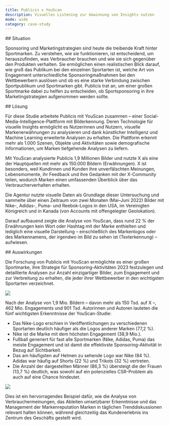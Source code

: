 ```yaml
---
title: Publicis x YouScan
description: Visuelles Listening zur Gewinnung von Insights nutzen
mode: wide
category: case-study
---
```


<div id="situation">
  ## Situation
</div>

Sponsoring und Marketingstrategien sind heute die treibende Kraft hinter Sportmarken. Zu verstehen, wie sie funktionieren, ist entscheidend, um herauszufinden, was Verbraucher brauchen und wie sie sich gegenüber den Produkten verhalten. Sie ermöglichen einen realistischen Blick darauf, wie groß das Publikum bei den einzelnen Sportarten ist, welche Art von Engagement unterschiedliche Sponsoringmaßnahmen bei den Wettbewerbern auslösen und ob es eine starke Verbindung zwischen Sportpublikum und Sportmarken gibt. Publicis trat an, um einer großen Sportmarke dabei zu helfen zu entscheiden, ob Sportsponsoring in ihre Marketingstrategien aufgenommen werden sollte.

<div id="solution">
  ## Lösung
</div>

Für diese Studie arbeitete Publicis mit YouScan zusammen – einer Social-Media-Intelligence-Plattform mit Bilderkennung. Deren Technologie für visuelle Insights ermöglicht es Nutzerinnen und Nutzern, visuelle Markenerwähnungen zu analysieren und dank künstlicher Intelligenz und Machine Learning erweiterte Analysen zu erhalten. Die Plattform erkennt mehr als 1.000 Szenen, Objekte und Aktivitäten sowie demografische Informationen, um Marken tiefgehende Analysen zu liefern.

Mit YouScan analysierte Publicis 1,9 Millionen Bilder und nutzte X als eine der Hauptquellen mit mehr als 150.000 Bildern (Erwähnungen). X ist besonders, weil Kundinnen und Kunden ihre unverfälschten Meinungen, Lebensmomente, ihr Feedback und ihre Gedanken mit der X-Community teilen, wodurch Marken einen umfassenden Überblick über das Verbraucherverhalten erhalten.

Die Agentur nutzte visuelle Daten als Grundlage dieser Untersuchung und sammelte über einen Zeitraum von zwei Monaten (Mai–Juni 2022) Bilder mit Nike-, Adidas-, Puma- und Reebok-Logos in den USA, im Vereinigten Königreich und in Kanada (von Accounts mit offengelegter Geolokation).

Darauf aufbauend zeigte die Analyse von YouScan, dass rund 22 % der Erwähnungen kein Wort oder Hashtag mit der Marke enthielten und lediglich eine visuelle Darstellung – einschließlich des Markenlogos oder des Markennamens, der irgendwo im Bild zu sehen ist (Texterkennung) – aufwiesen.

<div id="impact">
  ## Auswirkungen
</div>

Die Forschung von Publicis mit YouScan ermöglichte es einer großen Sportmarke, ihre Strategie für Sponsoring-Aktivitäten 2023 festzulegen und detaillierte Analysen zur Anzahl einzigartiger Bilder, zum Engagement und zur Verbreitung zu erhalten, die jeder ihrer Wettbewerber in den wichtigsten Sportarten verzeichnet. 

![](/images/success-stories/publicis-youscan-1.png)

Nach der Analyse von 1,9 Mio. Bildern – davon mehr als 150 Tsd. auf X –, 462 Mio. Engagements und 901 Tsd. Autorinnen und Autoren lauteten die fünf wichtigsten Erkenntnisse der YouScan-Studie: 

- Das Nike-Logo erschien in Veröffentlichungen zu verschiedenen Sportarten deutlich häufiger als die Logos anderer Marken (77,2 %).
- Nike ist die Marke mit dem höchsten Engagement (38,9 Mio.). 
- Fußball generiert für fast alle Sportmarken (Nike, Adidas, Puma) das meiste Engagement und ist damit die effektivste Sponsoring-Aktivität in Bezug auf Sichtbarkeit. 
- Das am häufigsten auf Helmen zu sehende Logo war Nike (84 %). Adidas war häufig auf Shorts (22 %) und Trikots (32 %) vertreten.
- Die Anzahl der dargestellten Männer (86,3 %) übersteigt die der Frauen (13,7 %) deutlich, was sowohl auf ein potenzielles CSR-Problem als auch auf eine Chance hindeutet.

![](/images/success-stories/publicis-youscan-2.png)

Dies ist ein hervorragendes Beispiel dafür, wie die Analyse von Verbrauchermeinungen, das Ableiten umsetzbarer Erkenntnisse und das Management der Markenreputation Marken in täglichen Trenddiskussionen relevant halten können, während gleichzeitig das Kundenerlebnis ins Zentrum des Geschäfts gestellt wird.